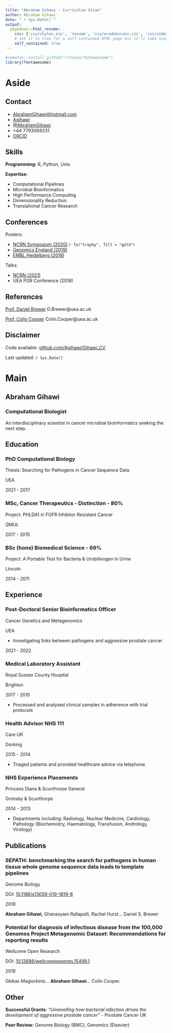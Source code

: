 ```yaml
---
title: "Abraham Gihawi - Curriculum Vitae"
author: Abraham Gihawi
date: "`r Sys.Date()`"
output:
  pagedown::html_resume:
    css: ['css/styles.css', 'resume', 'css/academicons.css', 'css/index_files/font-awesome-5.1.0/css/all.css']
    # set it to true for a self-contained HTML page but it'll take longer to render
    self_contained: true
---
```


```r
#remotes::install_github("rstudio/fontawesome")
library(fontawesome)
```

Aside
================================================================================

Contact {#contact}
--------------------------------------------------------------------------------

- <i class="fa fa-envelope"></i> [AbrahamGihawi@hotmail.com](mailto::a.gihawi@uea.ac.uk)
- <i class="fa fa-github"></i> [Agihawi](https://github.com/Agihawi)
- <i class="fa fa-twitter"></i> [\@AbrahamGihawi](https://twitter.com/AbrahamGihawi)
- <i class="fa fa-phone"></i> +44 7793068331
- <i class="ai ai-orcid"></i> [ORCID](https://orcid.org/0000-0002-3676-5561)

Skills {#skills}
--------------------------------------------------------------------------------
**Programming:** R, Python, Unix

**Expertise:**

- Computational Pipelines
- Microbial Bioinformatics 
- High Performance Computing
- Dimensionality Reduction
- Translational Cancer Research


Conferences 
--------------------------------------------------------------------------------

Posters:

* [NCRN Symposium (2020)](https://agihawi.github.io/ncrn_poster/) `r fa("trophy", fill = "gold")`
* [Genomics England (2019)](https://github.com/Agihawi/Gel_Conference_Poster_1/blob/master/Posterdown.pdf)
* [EMBL Heidelberg (2018)](https://www.embo-embl-symposia.org/symposia/2018/EES18-09/index.html)

Talks:

* [NCRN (2021)](https://twitter.com/CancerInNorwich/status/1353738228625514500)
* UEA PGR Conference (2018)

References
--------------------------------------------------------------------------------
[Prof. Daniel Brewer](https://people.uea.ac.uk/d_brewer) D.Brewer@uea.ac.uk

[Prof. Colin Cooper](https://people.uea.ac.uk/colin_cooper) Colin.Cooper@uea.ac.uk


Disclaimer {#disclaimer}
--------------------------------------------------------------------------------

Code available: [github.com/Agihawi/Gihawi_CV](https://github.com/Agihawi/Gihawi_CV)

Last updated: `r Sys.Date()`



Main
================================================================================

Abraham Gihawi {#title}
--------------------------------------------------------------------------------

### Computational Biologist

An interdisciplinary scientist in cancer microbial bioinformatics seeking the next step.

Education {data-icon=graduation-cap data-concise=true}
--------------------------------------------------------------------------------

### PhD Computational Biology

Thesis: Searching for Pathogens in Cancer Sequence Data

UEA

2021 - 2017

### MSc, Cancer Therapeutics - Distinction - 80%

Project: PHLDA1 in FGFR Inhibitor Resistant Cancer

QMUL

2017 - 2015

### BSc (hons) Biomedical Science - 69%

Project: A Portable Test for Bacteria & Urobilinogen in Urine

Lincoln

2014 - 2011



Experience {data-icon=laptop}
--------------------------------------------------------------------------------

### Post-Doctoral Senior Bioinformatics Officer

Cancer Genetics and Metagenomics

UEA

- Investigating links between pathogens and aggressive prostate cancer

2021 - 2022

### Medical Laboratory Assistant

Royal Sussex County Hospital

Brighton

2017 - 2015

- Processed and analysed clinical samples in adherence with trial protocols

### Health Advisor NHS 111

Care UK 

Dorking

2015 - 2014

- Triaged patients and provided healthcare advice via telephone

### NHS Experience Placements

Princess Diana & Scunthorpe General

Grimsby & Scunthorpe

2014 - 2013

- Departments including: Radiology, Nuclear Medicine, Cardiology, Pathology (Biochemistry, Haematology, Transfusion, Andrology, Virology)

Publications {data-icon=book}
--------------------------------------------------------------------------------

### <i class="ai ai-open-access"></i> SEPATH: benchmarking the search for pathogens in human tissue whole genome sequence data leads to template pipelines 

Genome Biology

DOI: [10.1186/s13059-019-1819-8](https://doi.org/10.1186/s13059-019-1819-8)

2019


**Abraham Gihawi**, Ghanasyam Rallapalli, Rachel Hurst... Daniel S. Brewer 


### <i class="ai ai-open-access"></i> Potential for diagnosis of infectious disease from the 100,000 Genomes Project Metagenomic Dataset: Recommendations for reporting results

Wellcome Open Research

DOI: [10.12688/wellcomeopenres.15499.1](https://doi.org/10.12688/wellcomeopenres.15499.1)

2019

Gkikas Magiorkinis... **Abraham Gihawi**... Colin Cooper.


Other
--------------------------------------------------------------------------------

**Successful Grants:** *"Unravelling how bacterial infection drives the development of aggressive prostate cancer"* - Prostate Cancer UK

**Peer Review:** Genome Biology (BMC), Genomics (Elsevier)

